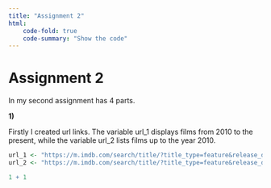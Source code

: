 ```yaml
---
title: "Assignment 2"
html:
    code-fold: true
    code-summary: "Show the code"
---
```


# Assignment 2

In my second assignment has 4 parts.

**1)**

Firstly I created url links. The variable url_1 displays films from 2010 to the present, while the variable url_2 lists films up to the year 2010.

```r
url_1 <- "https://m.imdb.com/search/title/?title_type=feature&release_date=2010-01-01,2023-12-31&num_votes=2500,&country_of_origin=TR&count=250"
url_2 <- "https://m.imdb.com/search/title/?title_type=feature&release_date=0001-01-01,2009-12-31&num_votes=2500,&country_of_origin=TR&count=250"
```

```r
1 + 1
```

